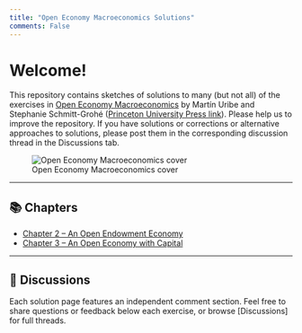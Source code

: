 ```yaml
---
title: "Open Economy Macroeconomics Solutions"
comments: False
---
```


# Welcome!

This repository contains sketches of solutions to many (but not all) of the exercises in [Open Economy Macroeconomics](https://www.columbia.edu/~mu2166/book/) by Martín Uribe and Stephanie Schmitt-Grohé ([Princeton University Press link](https://press.princeton.edu/books/hardcover/9780691158778/open-economy-macroeconomics)). Please help us to improve the repository. If you have solutions or corrections or alternative approaches to solutions, please post them in the corresponding discussion thread in the Discussions tab.

![Open Economy Macroeconomics cover](https://www.columbia.edu/~mu2166/book/Uribe_Open.gif)

---

## 📚 Chapters

- [Chapter 2 – An Open Endowment Economy](chapters/ch02/index.qmd)
- [Chapter 3 – An Open Economy with Capital](chapters/ch03/index.qmd)

---

## 💬 Discussions

Each solution page features an independent comment section. Feel free to share questions or feedback below each exercise, or browse [Discussions] for full threads.
